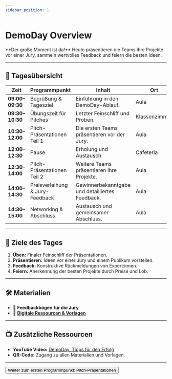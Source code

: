 ```yaml
---
sidebar_position: 1
---
```


# DemoDay Overview

<Admonition type="info" icon="🏆">
  **Der große Moment ist da!** Heute präsentieren die Teams ihre Projekte vor
  einer Jury, sammeln wertvolles Feedback und feiern die besten Ideen.
</Admonition>

---

## 🎯 **Tagesübersicht**

| **Zeit**        | **Programmpunkt**               | **Inhalt**                                      | **Ort**       |
| --------------- | ------------------------------- | ----------------------------------------------- | ------------- |
| **09:00–09:30** | Begrüßung & Tagesziel           | Einführung in den DemoDay-Ablauf.               | Aula          |
| **09:30–10:30** | Übungszeit für Pitches          | Letzter Feinschliff und Proben.                 | Klassenzimmer |
| **10:30–12:00** | Pitch-Präsentationen Teil 1     | Die ersten Teams präsentieren vor der Jury.     | Aula          |
| **12:00–12:30** | Pause                           | Erholung und Austausch.                         | Cafeteria     |
| **12:30–14:00** | Pitch-Präsentationen Teil 2     | Weitere Teams präsentieren ihre Projekte.       | Aula          |
| **14:00–14:30** | Preisverleihung & Jury-Feedback | Gewinnerbekanntgabe und detailliertes Feedback. | Aula          |
| **14:30–15:00** | Networking & Abschluss          | Austausch und gemeinsamer Abschluss.            | Aula          |

---

## 🎯 **Ziele des Tages**

1. **Üben:** Finaler Feinschliff der Präsentationen.
2. **Präsentieren:** Ideen vor einer Jury und einem Publikum vorstellen.
3. **Feedback:** Konstruktive Rückmeldungen von Expert:innen.
4. **Feiern:** Anerkennung der besten Projekte durch Preise und Lob.

---

## 🛠️ **Materialien**

- 📝 **Feedbackbögen für die Jury**
- 📂 **[Digitale Ressourcen & Vorlagen](https://drive.google.com/drive/folders/1GMZ5pg54OIcuKGARYLaR_-Cr4w9XJ9iA?usp=drive_link)**

---

## 📺 **Zusätzliche Ressourcen**

- **YouTube Video:** [DemoDay: Tipps für den Erfolg](https://www.youtube.com/watch?v=example)
- **QR-Code:** Zugang zu allen Materialien und Vorlagen.

---

<Button destination="/roadmap/docs/startup-basics/yfn-school/day5/pitch-final">
  Weiter zum ersten Programmpunkt: Pitch-Präsentationen
</Button>
